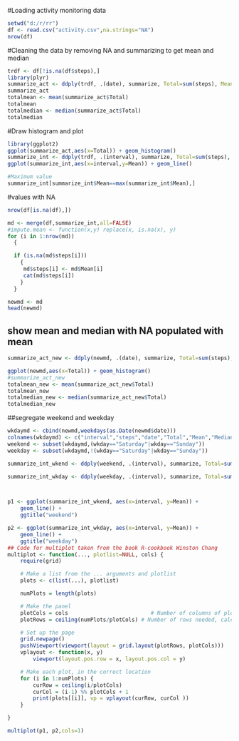 #Loading activity monitoring data
```r
setwd("d:/r/rr")
df <- read.csv("activity.csv",na.strings="NA")
nrow(df)
```
#Cleaning the data by removing NA and summarizing to get mean and median
```r
trdf <- df[!is.na(df$steps),]
library(plyr)
summarize_act <- ddply(trdf, .(date), summarize, Total=sum(steps), Mean=mean(steps), Median = median(steps))
summarize_act
totalmean <- mean(summarize_act$Total)
totalmean
totalmedian <- median(summarize_act$Total)
totalmedian
```
#Draw histogram and plot
```r
library(ggplot2)
ggplot(summarize_act,aes(x=Total)) + geom_histogram()
summarize_int <- ddply(trdf, .(interval), summarize, Total=sum(steps), Mean=mean(steps), Median = median(steps))
ggplot(summarize_int,aes(x=interval,y=Mean)) + geom_line()
```
```r
#Maximum value
summarize_int[summarize_int$Mean==max(summarize_int$Mean),]
```

#values with NA
```r
nrow(df[is.na(df),])

md <- merge(df,summarize_int,all=FALSE)
#impute.mean <- function(x,y) replace(x, is.na(x), y)
for (i in 1:nrow(md))
  {

  if (is.na(md$steps[i]))
    {
     md$steps[i] <- md$Mean[i]
     cat(md$steps[i])
    }
  }

newmd <- md
head(newmd)
```
## show mean and median with NA populated with mean
```r
summarize_act_new <- ddply(newmd, .(date), summarize, Total=sum(steps), Mean=mean(steps), Median = median(steps))

ggplot(newmd,aes(x=Total)) + geom_histogram()
#summarize_act_new
totalmean_new <- mean(summarize_act_new$Total)
totalmean_new
totalmedian_new <- median(summarize_act_new$Total)
totalmedian_new
```
##segregate weekend and weekday
```r
wkdaymd <- cbind(newmd,weekdays(as.Date(newmd$date)))
colnames(wkdaymd) <- c("interval","steps","date","Total","Mean","Median","wkday")
weekend <- subset(wkdaymd,(wkday=="Saturday"|wkday=="Sunday"))
weekday <- subset(wkdaymd,!(wkday=="Saturday"|wkday=="Sunday"))

summarize_int_wkend <- ddply(weekend, .(interval), summarize, Total=sum(steps), Mean=mean(steps), Median = median(steps))

summarize_int_wkday <- ddply(weekday, .(interval), summarize, Total=sum(steps), Mean=mean(steps), Median = median(steps))



p1 <- ggplot(summarize_int_wkend, aes(x=interval, y=Mean)) +
    geom_line() +
    ggtitle("weekend")

p2 <- ggplot(summarize_int_wkday, aes(x=interval, y=Mean)) +
    geom_line() +
    ggtitle("weekday")
## Code for multiplot taken from the book R-cookbook Winston Chang
multiplot <- function(..., plotlist=NULL, cols) {
    require(grid)

    # Make a list from the ... arguments and plotlist
    plots <- c(list(...), plotlist)

    numPlots = length(plots)

    # Make the panel
    plotCols = cols                          # Number of columns of plots
    plotRows = ceiling(numPlots/plotCols) # Number of rows needed, calculated from # of cols

    # Set up the page
    grid.newpage()
    pushViewport(viewport(layout = grid.layout(plotRows, plotCols)))
    vplayout <- function(x, y)
        viewport(layout.pos.row = x, layout.pos.col = y)

    # Make each plot, in the correct location
    for (i in 1:numPlots) {
        curRow = ceiling(i/plotCols)
        curCol = (i-1) %% plotCols + 1
        print(plots[[i]], vp = vplayout(curRow, curCol ))
    }

}

multiplot(p1, p2,cols=1)

```


